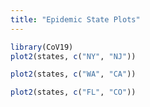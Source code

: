 ```yaml
---
title: "Epidemic State Plots"
---
```


```r
library(CoV19)
plot2(states, c("NY", "NJ"))
```

```r
plot2(states, c("WA", "CA"))
```

```r
plot2(states, c("FL", "CO"))
```
